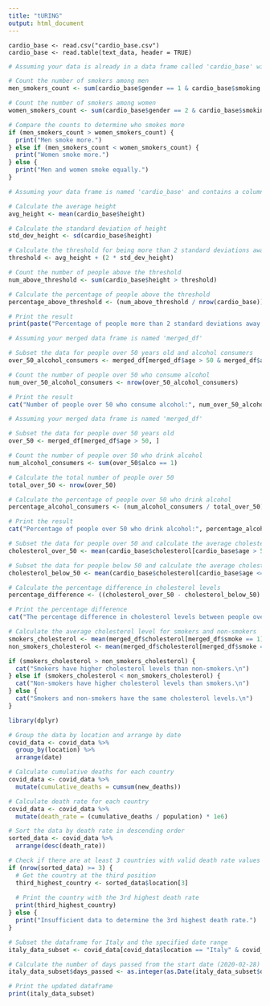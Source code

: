 ---
title: "tURING"
output: html_document
---



```
cardio_base <- read.csv("cardio_base.csv")
cardio_base <- read.table(text_data, header = TRUE)
```
```{r}
# Assuming your data is already in a data frame called 'cardio_base' with columns 'gender' and 'smoking'

# Count the number of smokers among men
men_smokers_count <- sum(cardio_base$gender == 1 & cardio_base$smoking == 0)

# Count the number of smokers among women
women_smokers_count <- sum(cardio_base$gender == 2 & cardio_base$smoking == 0)

# Compare the counts to determine who smokes more
if (men_smokers_count > women_smokers_count) {
  print("Men smoke more.")
} else if (men_smokers_count < women_smokers_count) {
  print("Women smoke more.")
} else {
  print("Men and women smoke equally.")
}

```
```{r}
# Assuming your data frame is named 'cardio_base' and contains a column named 'height'

# Calculate the average height
avg_height <- mean(cardio_base$height)

# Calculate the standard deviation of height
std_dev_height <- sd(cardio_base$height)

# Calculate the threshold for being more than 2 standard deviations away
threshold <- avg_height + (2 * std_dev_height)

# Count the number of people above the threshold
num_above_threshold <- sum(cardio_base$height > threshold)

# Calculate the percentage of people above the threshold
percentage_above_threshold <- (num_above_threshold / nrow(cardio_base)) * 100

# Print the result
print(paste("Percentage of people more than 2 standard deviations away from the average height:", percentage_above_threshold))


```

```{r}
# Assuming your merged data frame is named 'merged_df'

# Subset the data for people over 50 years old and alcohol consumers
over_50_alcohol_consumers <- merged_df[merged_df$age > 50 & merged_df$alco == 1, ]

# Count the number of people over 50 who consume alcohol
num_over_50_alcohol_consumers <- nrow(over_50_alcohol_consumers)

# Print the result
cat("Number of people over 50 who consume alcohol:", num_over_50_alcohol_consumers, "\n")


```
```{r}
# Assuming your merged data frame is named 'merged_df'

# Subset the data for people over 50 years old
over_50 <- merged_df[merged_df$age > 50, ]

# Count the number of people over 50 who drink alcohol
num_alcohol_consumers <- sum(over_50$alco == 1)

# Calculate the total number of people over 50
total_over_50 <- nrow(over_50)

# Calculate the percentage of people over 50 who drink alcohol
percentage_alcohol_consumers <- (num_alcohol_consumers / total_over_50) * 100

# Print the result
cat("Percentage of people over 50 who drink alcohol:", percentage_alcohol_consumers, "%\n")
```
```{r}
# Subset the data for people over 50 and calculate the average cholesterol level
cholesterol_over_50 <- mean(cardio_base$cholesterol[cardio_base$age > 50])

# Subset the data for people below 50 and calculate the average cholesterol level
cholesterol_below_50 <- mean(cardio_base$cholesterol[cardio_base$age <= 50])

# Calculate the percentage difference in cholesterol levels
percentage_difference <- ((cholesterol_over_50 - cholesterol_below_50) / cholesterol_below_50) * 100

# Print the percentage difference
cat("The percentage difference in cholesterol levels between people over 50 and the rest is", percentage_difference, "%.\n")

```
```{r}
# Calculate the average cholesterol level for smokers and non-smokers
smokers_cholesterol <- mean(merged_df$cholesterol[merged_df$smoke == 1])
non_smokers_cholesterol <- mean(merged_df$cholesterol[merged_df$smoke == 0])

if (smokers_cholesterol > non_smokers_cholesterol) {
  cat("Smokers have higher cholesterol levels than non-smokers.\n")
} else if (smokers_cholesterol < non_smokers_cholesterol) {
  cat("Non-smokers have higher cholesterol levels than smokers.\n")
} else {
  cat("Smokers and non-smokers have the same cholesterol levels.\n")
}

```
```{r}
library(dplyr)

# Group the data by location and arrange by date
covid_data <- covid_data %>%
  group_by(location) %>%
  arrange(date)

# Calculate cumulative deaths for each country
covid_data <- covid_data %>%
  mutate(cumulative_deaths = cumsum(new_deaths))

# Calculate death rate for each country
covid_data <- covid_data %>%
  mutate(death_rate = (cumulative_deaths / population) * 1e6)

# Sort the data by death rate in descending order
sorted_data <- covid_data %>%
  arrange(desc(death_rate))

# Check if there are at least 3 countries with valid death rate values
if (nrow(sorted_data) >= 3) {
  # Get the country at the third position
  third_highest_country <- sorted_data$location[3]
  
  # Print the country with the 3rd highest death rate
  print(third_highest_country)
} else {
  print("Insufficient data to determine the 3rd highest death rate.")
}


```
```{r}
# Subset the dataframe for Italy and the specified date range
italy_data_subset <- covid_data[covid_data$location == "Italy" & covid_data$date >= "2020-02-28" & covid_data$date <= "2020-03-20", ]

# Calculate the number of days passed from the start date (2020-02-28)
italy_data_subset$days_passed <- as.integer(as.Date(italy_data_subset$date) - as.Date("2020-02-28"))

# Print the updated dataframe
print(italy_data_subset)


```